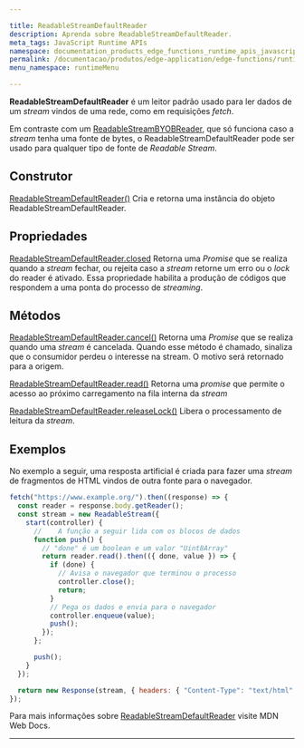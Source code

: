 ```yaml
---

title: ReadableStreamDefaultReader
description: Aprenda sobre ReadableStreamDefaultReader.
meta_tags: JavaScript Runtime APIs
namespace: documentation_products_edge_functions_runtime_apis_javascript_readable_default_reader
permalink: /documentacao/produtos/edge-application/edge-functions/runtime-apis/javascript/readable-default-reader/
menu_namespace: runtimeMenu

---
```


**ReadableStreamDefaultReader** é um leitor padrão usado para ler dados de um *stream* vindos de uma rede, como em requisições *fetch*.

Em contraste com um [ReadableStreamBYOBReader](/pt-br/documentacao/produtos/edge-application/edge-functions/runtime-apis/javascript/readable-byob-reader/), que só funciona caso a *stream* tenha uma fonte de bytes, o ReadableStreamDefaultReader pode ser usado para qualquer tipo de fonte de *Readable Stream*.

## Construtor

[ReadableStreamDefaultReader()](https://developer.mozilla.org/en-US/docs/Web/API/ReadableStreamDefaultReader/ReadableStreamDefaultReader)
Cria e retorna uma instância do objeto ReadableStreamDefaultReader.

## Propriedades

[ReadableStreamDefaultReader.closed](https://developer.mozilla.org/en-US/docs/Web/API/ReadableStreamDefaultReader/closed)
Retorna uma *Promise* que se realiza quando a *stream* fechar, ou rejeita caso a *stream* retorne um erro ou o *lock* do reader é ativado. Essa propriedade habilita a produção de códigos que respondem a uma ponta do processo de *streaming*.

## Métodos

[ReadableStreamDefaultReader.cancel()](https://developer.mozilla.org/en-US/docs/Web/API/ReadableStreamDefaultReader/cancel)
Retorna uma *Promise* que se realiza quando uma *stream* é cancelada. Quando esse método é chamado, sinaliza que o consumidor perdeu o interesse na stream. O motivo será retornado para a origem.

[ReadableStreamDefaultReader.read()](https://developer.mozilla.org/en-US/docs/Web/API/ReadableStreamDefaultReader/read)
Retorna uma *promise* que permite o acesso ao próximo carregamento na fila interna da *stream*

[ReadableStreamDefaultReader.releaseLock()](https://developer.mozilla.org/en-US/docs/Web/API/ReadableStreamDefaultReader/releaseLock)
Libera o processamento de leitura da *stream*.

## Exemplos

No exemplo a seguir, uma resposta artificial é criada para fazer uma *stream* de fragmentos de HTML vindos de outra fonte para o navegador.

```js
fetch("https://www.example.org/").then((response) => {
  const reader = response.body.getReader();
  const stream = new ReadableStream({
    start(controller) {
      //    A função a seguir lida com os blocos de dados
      function push() {
        // "done" é um boolean e um valor "Uint8Array"
        return reader.read().then(({ done, value }) => {
          if (done) {
            // Avisa o navegador que terminou o processo
            controller.close();
            return;
          }
          // Pega os dados e envia para o navegador
          controller.enqueue(value);
          push();
        });
      };

      push();
    }
  });

  return new Response(stream, { headers: { "Content-Type": "text/html" } });
});
```

Para mais informações sobre [ReadableStreamDefaultReader](https://developer.mozilla.org/en-US/docs/Web/API/ReadableStreamDefaultReader) visite MDN Web Docs.





---

